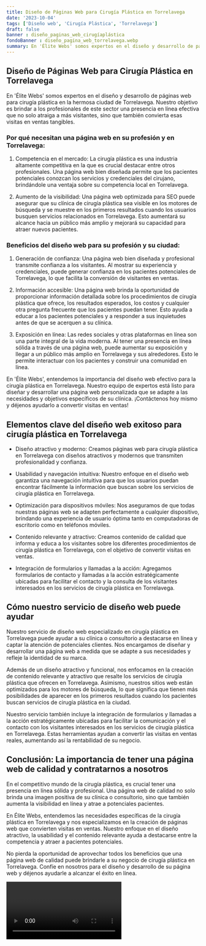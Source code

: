 ```yaml
---
title: Diseño de Páginas Web para Cirugía Plástica en Torrelavega
date: '2023-10-04'
tags: ['Diseño web', 'Cirugía Plástica', 'Torrelavega']
draft: false
banner : diseño_paginas_web_cirugíaplástica
fondoBanner : diseño_pagina_web_torrelavega.webp
summary: En 'Élite Webs' somos expertos en el diseño y desarrollo de páginas web para cirugía plástica en la hermosa ciudad de Torrelavega. Nuestro objetivo es brindar a los profesionales de este sector una presencia en línea efectiva que no solo atraiga a más visitantes, sino que también convierta esas visitas en ventas tangibles.
---
```


## Diseño de Páginas Web para Cirugía Plástica en Torrelavega

En 'Élite Webs' somos expertos en el diseño y desarrollo de páginas web para cirugía plástica en la hermosa ciudad de Torrelavega. Nuestro objetivo es brindar a los profesionales de este sector una presencia en línea efectiva que no solo atraiga a más visitantes, sino que también convierta esas visitas en ventas tangibles.

### Por qué necesitan una página web en su profesión y en Torrelavega:

1. Competencia en el mercado: La cirugía plástica es una industria altamente competitiva en la que es crucial destacar entre otros profesionales. Una página web bien diseñada permite que los pacientes potenciales conozcan los servicios y credenciales del cirujano, brindándole una ventaja sobre su competencia local en Torrelavega.

2. Aumento de la visibilidad: Una página web optimizada para SEO puede asegurar que su clínica de cirugía plástica sea visible en los motores de búsqueda y se muestre en los primeros resultados cuando los usuarios busquen servicios relacionados en Torrelavega. Esto aumentará su alcance hacia un público más amplio y mejorará su capacidad para atraer nuevos pacientes.

### Beneficios del diseño web para su profesión y su ciudad:

1. Generación de confianza: Una página web bien diseñada y profesional transmite confianza a los visitantes. Al mostrar su experiencia y credenciales, puede generar confianza en los pacientes potenciales de Torrelavega, lo que facilita la conversión de visitantes en ventas.

2. Información accesible: Una página web brinda la oportunidad de proporcionar información detallada sobre los procedimientos de cirugía plástica que ofrece, los resultados esperados, los costos y cualquier otra pregunta frecuente que los pacientes puedan tener. Esto ayuda a educar a los pacientes potenciales y a responder a sus inquietudes antes de que se acerquen a su clínica.

3. Exposición en línea: Las redes sociales y otras plataformas en línea son una parte integral de la vida moderna. Al tener una presencia en línea sólida a través de una página web, puede aumentar su exposición y llegar a un público más amplio en Torrelavega y sus alrededores. Esto le permite interactuar con los pacientes y construir una comunidad en línea.

En 'Élite Webs', entendemos la importancia del diseño web efectivo para la cirugía plástica en Torrelavega. Nuestro equipo de expertos está listo para diseñar y desarrollar una página web personalizada que se adapte a las necesidades y objetivos específicos de su clínica. ¡Contáctenos hoy mismo y déjenos ayudarlo a convertir visitas en ventas!

<GifSeo />

<Cta />

## Elementos clave del diseño web exitoso para cirugía plástica en Torrelavega

- Diseño atractivo y moderno: Creamos páginas web para cirugía plástica en Torrelavega con diseños atractivos y modernos que transmiten profesionalidad y confianza.

- Usabilidad y navegación intuitiva: Nuestro enfoque en el diseño web garantiza una navegación intuitiva para que los usuarios puedan encontrar fácilmente la información que buscan sobre los servicios de cirugía plástica en Torrelavega.

- Optimización para dispositivos móviles: Nos aseguramos de que todas nuestras páginas web se adapten perfectamente a cualquier dispositivo, brindando una experiencia de usuario óptima tanto en computadoras de escritorio como en teléfonos móviles.

- Contenido relevante y atractivo: Creamos contenido de calidad que informa y educa a los visitantes sobre los diferentes procedimientos de cirugía plástica en Torrelavega, con el objetivo de convertir visitas en ventas.

- Integración de formularios y llamadas a la acción: Agregamos formularios de contacto y llamadas a la acción estratégicamente ubicadas para facilitar el contacto y la consulta de los visitantes interesados en los servicios de cirugía plástica en Torrelavega.

## Cómo nuestro servicio de diseño web puede ayudar

Nuestro servicio de diseño web especializado en cirugía plástica en Torrelavega puede ayudar a su clínica o consultorio a destacarse en línea y captar la atención de potenciales clientes. Nos encargamos de diseñar y desarrollar una página web a medida que se adapte a sus necesidades y refleje la identidad de su marca.

Además de un diseño atractivo y funcional, nos enfocamos en la creación de contenido relevante y atractivo que resalte los servicios de cirugía plástica que ofrecen en Torrelavega. Asimismo, nuestros sitios web están optimizados para los motores de búsqueda, lo que significa que tienen más posibilidades de aparecer en los primeros resultados cuando los pacientes buscan servicios de cirugía plástica en la ciudad.

Nuestro servicio también incluye la integración de formularios y llamadas a la acción estratégicamente ubicadas para facilitar la comunicación y el contacto con los visitantes interesados en los servicios de cirugía plástica en Torrelavega. Estas herramientas ayudan a convertir las visitas en ventas reales, aumentando así la rentabilidad de su negocio.

## Conclusión: La importancia de tener una página web de calidad y contratarnos a nosotros

En el competitivo mundo de la cirugía plástica, es crucial tener una presencia en línea sólida y profesional. Una página web de calidad no solo brinda una imagen positiva de su clínica o consultorio, sino que también aumenta la visibilidad en línea y atrae a potenciales pacientes.

En Élite Webs, entendemos las necesidades específicas de la cirugía plástica en Torrelavega y nos especializamos en la creación de páginas web que convierten visitas en ventas. Nuestro enfoque en el diseño atractivo, la usabilidad y el contenido relevante ayuda a destacarse entre la competencia y atraer a pacientes potenciales.

No pierda la oportunidad de aprovechar todos los beneficios que una página web de calidad puede brindarle a su negocio de cirugía plástica en Torrelavega. Confíe en nosotros para el diseño y desarrollo de su página web y déjenos ayudarle a alcanzar el éxito en línea.

<Video />

<CtaBot job='Cirugía Plástica' city='Torrelavega'/>

<Gmaps query='Torrelavega+españa+maps' />